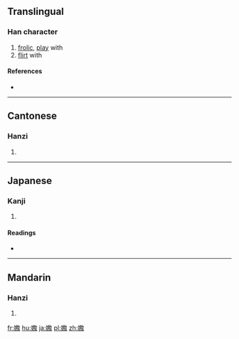 {{also|喃|嬲}}
==Translingual==

===Han character===
{{Han char|rn=38|rad=女|as=10|sn=13|four=44440|canj=VWSV|ids=⿲女男女}}

# [[frolic]], [[play]] with
# [[flirt]] with

====References====
* {{Han ref|kx=0269.170|dkj=06626|dj=0537.010|hdz=21071.180|uh=5AD0|ud=23248}}

----

==Cantonese==

===Hanzi===
{{yue-hanzi|jyut=nat1|y=nat1}}

# {{defn|lang=yue|sort=女10}}

----

==Japanese==

===Kanji===
{{ja-kanji|grade=9|rs=女10}}

# {{defn|lang=ja|sort=女10}}

====Readings====
* {{ja-readings|on=[[じょう]] (jō)|kun=[[なぶる]] (naburu)}}

----

==Mandarin==

===Hanzi===
{{cmn-hanzi|pin=[[nǎo]] ([[nao3]])|wg=nao<sup>3</sup>}}

# {{defn|lang=cmn|sort=女10}}

[[fr:嫐]]
[[hu:嫐]]
[[ja:嫐]]
[[pl:嫐]]
[[zh:嫐]]
